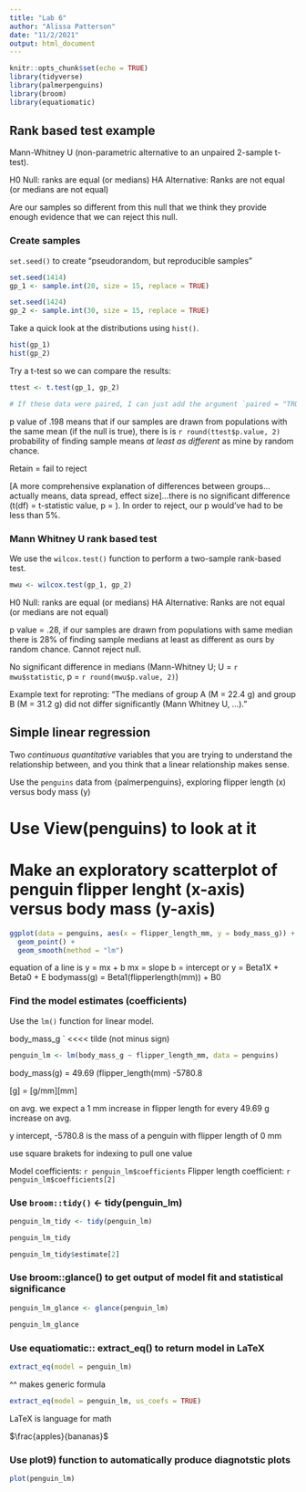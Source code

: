 ```yaml
---
title: "Lab 6"
author: "Alissa Patterson"
date: "11/2/2021"
output: html_document
---
```


```r
knitr::opts_chunk$set(echo = TRUE)
library(tidyverse)
library(palmerpenguins)
library(broom)
library(equatiomatic)
```

## Rank based test example

Mann-Whitney U (non-parametric alternative to an unpaired 2-sample t-test). 

H0 Null: ranks are equal (or medians)
HA Alternative: Ranks are not equal (or medians are not equal)

Are our samples so different from this null that we think they provide enough evidence that we can reject this null.

### Create samples

`set.seed()` to create "pseudorandom, but reproducible samples" 

```r
set.seed(1414)
gp_1 <- sample.int(20, size = 15, replace = TRUE)

set.seed(1424)
gp_2 <- sample.int(30, size = 15, replace = TRUE)
```


Take a quick look at the distributions using `hist()`.

```r
hist(gp_1)
hist(gp_2)
```

Try a t-test so we can compare the results:

```r
ttest <- t.test(gp_1, gp_2)

# If these data were paired, I can just add the argument `paired = "TRUE"` within the t.test ()
```

p value of .198 means that if our samples are drawn from populations with the same mean (if the null is true), there is is `r round(ttest$p.value, 2)` probability of finding sample means *at least as different* as mine by random chance.

Retain = fail to reject 

[A more comprehensive explanation of differences between groups...actually means, data spread, effect size]...there is no significant difference (t(df) = t-statistic value, p = ). In order to reject, our p would've had to be less than 5%.

### Mann Whitney U rank based test

We use the `wilcox.test()` function to perform a two-sample rank-based test.

```r
mwu <- wilcox.test(gp_1, gp_2)

```

H0 Null: ranks are equal (or medians)
HA Alternative: Ranks are not equal (or medians are not equal)

p value = .28, if our samples are drawn from populations with same median there is 28% of finding sample medians at least as different as ours by random chance. Cannot reject null. 

No significant difference in medians (Mann-Whitney U; U =
`r mwu$statistic`, p = `r round(mwu$p.value, 2)`)

Example text for reproting: "The medians of group A (M = 22.4 g) and group B (M = 31.2 g) did not differ significantly (Mann Whitney U, ...)."

## Simple linear regression

Two *continuous quantitative* variables that you are trying to understand the relationship between, and you think that a linear relationship makes sense.

Use the `penguins` data from {palmerpenguins}, exploring flipper length (x) versus body mass (y)

# Use View(penguins) to look at it 
# Make an exploratory scatterplot of penguin flipper lenght (x-axis) versus body mass (y-axis)


```r
ggplot(data = penguins, aes(x = flipper_length_mm, y = body_mass_g)) +
  geom_point() +
  geom_smooth(method = "lm")

```
equation of a line is y = mx + b 
mx = slope
b = intercept
or
y = Beta1X + Beta0 + E
bodymass(g) = Beta1(flipperlength(mm)) + B0

### Find the model estimates (coefficients)

Use the `lm()` function for linear model.

body_mass_g ` <<<< tilde (not minus sign)

```r
penguin_lm <- lm(body_mass_g ~ flipper_length_mm, data = penguins)

```


body_mass(g) = 49.69 (flipper_length(mm) -5780.8

[g] = [g/mm][mm]

on avg. we expect a 1 mm increase in flipper length for every 49.69 g increase on avg. 

y intercept, -5780.8 is the mass of a penguin with flipper length of 0 mm


use square brakets for indexing to pull one value


Model coefficients: `r penguin_lm$coefficients`
Flipper length coefficient: `r penguin_lm$coefficients[2]`


### Use `broom::tidy()` <- tidy(penguin_lm)

```r
penguin_lm_tidy <- tidy(penguin_lm)

penguin_lm_tidy

penguin_lm_tidy$estimate[2]
```

### Use broom::glance() to get output of model fit and statistical significance 

```r
penguin_lm_glance <- glance(penguin_lm)

penguin_lm_glance
```

### Use equatiomatic:: extract_eq() to return model in LaTeX

```r
extract_eq(model = penguin_lm)
```

^^ makes generic formula

```r
extract_eq(model = penguin_lm, us_coefs = TRUE)
```

LaTeX is language for math

$\frac{apples}{bananas}$ 

### Use plot9) function to automatically produce diagnotstic plots

```r
plot(penguin_lm)
```


